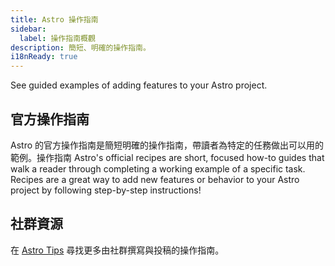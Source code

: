 ```yaml
---
title: Astro 操作指南
sidebar:
  label: 操作指南概觀
description: 簡短、明確的操作指南。
i18nReady: true
---
```



See guided examples of adding features to your Astro project.

## 官方操作指南

Astro 的官方操作指南是簡短明確的操作指南，帶讀者為特定的任務做出可以用的範例。操作指南 Astro's official recipes are short, focused how-to guides that walk a reader through completing a working example of a specific task. Recipes are a great way to add new features or behavior to your Astro project by following step-by-step instructions!

<RecipesNav />

## 社群資源

<ReadMore>在 [Astro Tips](https://astro-tips.dev) 尋找更多由社群撰寫與投稿的操作指南。</ReadMore>
